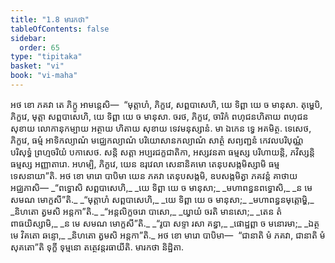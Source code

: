 ```yaml
---
title: "1.8 មារកថា"
tableOfContents: false
sidebar:
  order: 65
type: "tipitaka"
basket: "vi"
book: "vi-maha"
---
```



<DynamicBreadcrumb />

<Division number="32" book="vi-maha">

<Paragraph number="131" book="vi-maha">
អថ ខោ ភគវា តេ ភិក្ខូ អាមន្តេសិ—  “មុត្តាហំ, ភិក្ខវេ, សព្ពបាសេហិ, យេ ទិព្ពា យេ ច មានុសា. តុម្ហេបិ, ភិក្ខវេ, មុត្តា សព្ពបាសេហិ, យេ ទិព្ពា យេ ច មានុសា. ចរថ, ភិក្ខវេ, ចារិកំ ពហុជនហិតាយ ពហុជនសុខាយ លោកានុកម្បាយ អត្ថាយ ហិតាយ សុខាយ ទេវមនុស្សានំ. មា ឯកេន ទ្វេ អគមិត្ថ. ទេសេថ, ភិក្ខវេ, ធម្មំ អាទិកល្យាណំ មជ្ឈេកល្យាណំ បរិយោសានកល្យាណំ សាត្ថំ សព្យញ្ជនំ កេវលបរិបុណ្ណំ បរិសុទ្ធំ ព្រហ្មចរិយំ បកាសេថ. សន្តិ សត្តា អប្បរជក្ខជាតិកា, អស្សវនតា ធម្មស្ស បរិហាយន្តិ, ភវិស្សន្តិ ធម្មស្ស អញ្ញាតារោ. អហម្បិ, ភិក្ខវេ, យេន ឧរុវេលា សេនានិគមោ តេនុបសង្កមិស្សាមិ ធម្មទេសនាយា”តិ.
</Paragraph>

</Division>
<Division number="33" book="vi-maha">

<Paragraph number="132" book="vi-maha">
អថ ខោ មារោ បាបិមា យេន ភគវា តេនុបសង្កមិ, ឧបសង្កមិត្វា ភគវន្តំ គាថាយ អជ្ឈភាសិ—
</Paragraph>

<Paragraph number="133" type="verses" book="vi-maha">
_“ពទ្ធោសិ សព្ពបាសេហិ,_  
_យេ ទិព្ពា យេ ច មានុសា;_  
_មហាពន្ធនពទ្ធោសិ,_  
_ន មេ សមណ មោក្ខសី”តិ._  

</Paragraph>

<Paragraph number="134" type="verses" book="vi-maha">
_“មុត្តាហំ សព្ពបាសេហិ,_  
_យេ ទិព្ពា យេ ច មានុសា;_  
_មហាពន្ធនមុត្តោម្ហិ,_  
_និហតោ ត្វមសិ អន្តកា”តិ._  

</Paragraph>

<Paragraph number="135" type="verses" book="vi-maha">
_“អន្តលិក្ខចរោ បាសោ,_  
_យ្វាយំ ចរតិ មានសោ;_  
_តេន តំ ពាធយិស្សាមិ,_  
_ន មេ សមណ មោក្ខសី”តិ._  

</Paragraph>

<Paragraph number="136" type="verses" book="vi-maha">
_“រូបា សទ្ទា រសា គន្ធា,_  
_ផោដ្ឋព្ពា ច មនោរមា;_  
_ឯត្ថ មេ វិគតោ ឆន្ទោ,_  
_និហតោ ត្វមសិ អន្តកា”តិ._  

</Paragraph>

<Paragraph number="137" book="vi-maha">
អថ ខោ មារោ បាបិមា—  “ជានាតិ មំ ភគវា, ជានាតិ មំ សុគតោ”តិ ទុក្ខី ទុម្មនោ តត្ថេវន្តរធាយីតិ.

</Paragraph>
</Division>

<Paragraph number="138" type="center" book="vi-maha">
មារកថា និដ្ឋិតា.
</Paragraph>